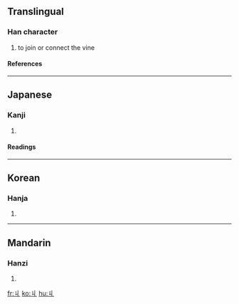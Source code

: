 ==Translingual==
===Han character===
{{Han char|rn=2|rad=丨|as=01|sn=2|four=|canj=女中 (VL), XX女中 (XXVL)}}
# to join or connect the vine
====References====
{{Han ref|kx=0078.210|dkj=00068|hdz=10049.020|uh=4E29|ud=20009}}
----
==Japanese==
===Kanji===
{{ja-kanji|grade=|rs=丨01}}
# {{defn|Japanese}}
====Readings====
{{ja-readings|on=[[きゅう]] (kyū)|kun=[[まつわる]] (matsuwaru)}}
----
==Korean==
===Hanja===
{{ko-hanja|hangeul=구|rv=gu|mr=ku}}
# {{defn|Korean}}
----
==Mandarin==
===Hanzi===
{{cmn-hanzi|pin=[[jiū]] (jiu1)|wg=chiu<sup>1</sup>}}
# {{defn|Mandarin}}

[[fr:丩]]
[[ko:丩]]
[[hu:丩]]